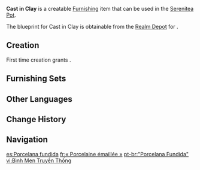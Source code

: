 {{Furnishing Infobox
|id             = 363206
|image          = Item Cast in Clay.png
|category       = Ornaments
|subcategory    = Potted Plant
|quality        = 3
|adeptal_energy = 60
|load           = 169
|reduced_load   = 127
|description    = A flower vase of exceedingly good quality, it is placed at the doorstep of the [[Yashiro Commission Headquarters]]. This vase has seen quite a few years, and indeed none of the house retainers really know where it comes from. However, a professional would be able to tell that from the unique glazing it has, it must have come from before the era of the [[Sakoku Decree]] &mdash; it was purchased from [[Liyue]] at a rather high price long ago. That batch of porcelain work inspired many an Inazuman artisan and helped to usher in a new age in local art. As of today, [[Inazuma]] has long established its own unique culture of porcelain work.
|mention        = Yashiro Commission
|blueprint      = Realm Depot
}}
'''Cast in Clay''' is a creatable [[Furnishing]] item that can be used in the [[Serenitea Pot]].

The blueprint for Cast in Clay is obtainable from the [[Realm Depot]] for {{Item|Realm Currency|24|x=160}}.

==Creation==
First time creation grants {{Item|Trust|24|x=60}}.
{{Recipe
|type = Creation
|time = 14h
|White Iron Chunk = 8
|sort = White Iron Chunk
}}

==Furnishing Sets==
{{Craft Usage|type=Furnishing Set}}

==Other Languages==
{{Other Languages
|en      = Cast in Clay
|zhs     = 「铸瓷正则」
|zhs_rm  = "Zhù Cí Zhèng Zé"
|zht     = 「鑄瓷正則」
|zht_rm  = "Zhù Cí Zhèng Zé"
|zh_tl   = 
|ja      = 「磁器の掟」
|ja_rm   = "Jiki no Okite"
|ja_tl   = "Porcelain Law"
|ko      = 「주자의 법칙」
|ko_rm   = "Juja-ui Beopchik"
|ko_tl   = "Law of Porcelain"
|es      = Porcelana fundida
|es_tl   = Cast Porcelain
|fr      = «&nbsp;Porcelaine émaillée&nbsp;»
|fr_tl   = "Enameled Porcelain"
|ru      = Расплавленный фарфор
|ru_tl   = Molten Porcelain
|th      = "เครื่องเคลือบทั่วไป"
|th_rm   = "Khrueang Khlueap Thua Pai"
|th_tl   = 
|vi      = Bình Men Truyền Thống
|vi_tl   = 
|de      = „Keramikguss“
|de_tl   = "Ceramic Cast"
|id      = Vas Porselen Standar
|id_tl   = Standard Porcelain Vase
|pt      = "Porcelana Fundida"
|pt_tl   = 
|tr      = Porselen Vazo
|tr_tl   = 
|it      = Vaso di porcellana rovinata
|it_tl   = 
}}

==Change History==
{{Change History|2.2}}

==Navigation==
{{Furnishing Navbox|interior}}

[[es:Porcelana fundida]]
[[fr:« Porcelaine émaillée »]]
[[pt-br:"Porcelana Fundida"]]
[[vi:Bình Men Truyền Thống]]